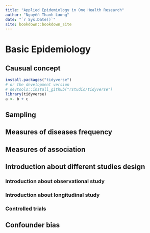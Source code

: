 ```yaml
--- 
title: "Applied Epidemiology in One Health Research"
author: "Nguyễn Thanh Lương"
date: "`r Sys.Date()`"
site: bookdown::bookdown_site
---
```


# Basic Epidemiology

## Causual concept
```r
install.packages("tidyverse")
# or the development version
# devtools::install_github("rstudio/tidyverse")
library(tidyverse)
a <- b + c
```

## Sampling

## Measures of diseases frequency

## Measures of association

## Introduction about different studies design

### Introduction about observational study

### Introduction about longitudinal study

### Controlled trials

## Confounder bias